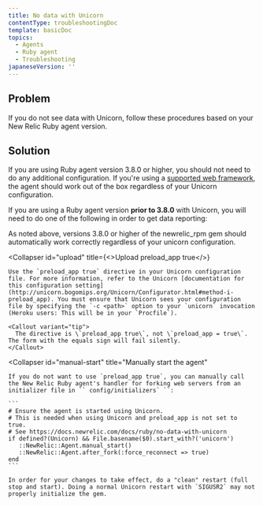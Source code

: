 ```yaml
---
title: No data with Unicorn
contentType: troubleshootingDoc
template: basicDoc
topics:
  - Agents
  - Ruby agent
  - Troubleshooting
japaneseVersion: ''
---
```


## Problem

If you do not see data with Unicorn, follow these procedures based on your New Relic Ruby agent version.

## Solution

If you are using Ruby agent version 3.8.0 or higher, you should not need to do any additional configuration. If you're using a [supported web framework](/docs/ruby/supported-frameworks), the agent should work out of the box regardless of your Unicorn configuration.

If you are using a Ruby agent version **prior to 3.8.0** with Unicorn, you will need to do one of the following in order to get data reporting:

<CollapserGroup>
  <Collapser
    id="upgrade"
    title="Upgrade to newrelic_rpm 3.8.0 or higher"
  >
    As noted above, versions 3.8.0 or higher of the newrelic_rpm gem should automatically work correctly regardless of your unicorn configuration.
  </Collapser>

  <Collapser
    id="upload"
    title={<>Upload <InlineCode>preload_app true</InlineCode></>}
  >
    Use the `preload_app true` directive in your Unicorn configuration file. For more information, refer to the Unicorn [documentation for this configuration setting](http://unicorn.bogomips.org/Unicorn/Configurator.html#method-i-preload_app). You must ensure that Unicorn sees your configuration file by specifying the `-c <path>` option to your `unicorn` invocation (Heroku users: This will be in your `Procfile`).

    <Callout variant="tip">
      The directive is \`preload_app true\`, not \`preload_app = true\`. The form with the equals sign will fail silently.
    </Callout>
  </Collapser>

  <Collapser
    id="manual-start"
    title="Manually start the agent"
  >
    If you do not want to use `preload_app true`, you can manually call the New Relic Ruby agent's handler for forking web servers from an initializer file in `` config/initializers` ``:

    ```
    # Ensure the agent is started using Unicorn.
    # This is needed when using Unicorn and preload_app is not set to true.
    # See https://docs.newrelic.com/docs/ruby/no-data-with-unicorn 
    if defined?(Unicorn) && File.basename($0).start_with?('unicorn') 
       ::NewRelic::Agent.manual_start() 
       ::NewRelic::Agent.after_fork(:force_reconnect => true) 
    end
    ```

    In order for your changes to take effect, do a "clean" restart (full stop and start). Doing a normal Unicorn restart with `SIGUSR2` may not properly initialize the gem.
  </Collapser>
</CollapserGroup>
